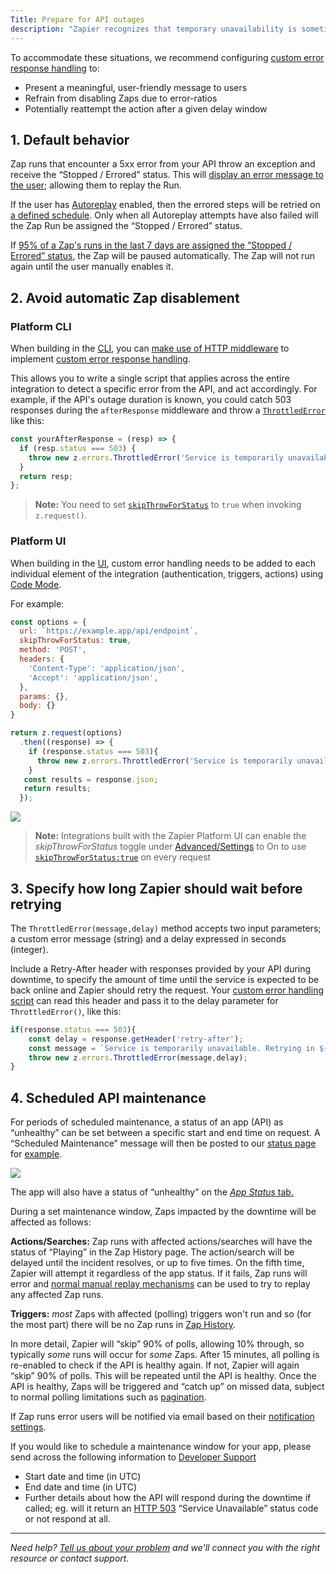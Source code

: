 ```yaml
---
Title: Prepare for API outages
description: "Zapier recognizes that temporary unavailability is sometimes inevitable for your API."
---
```

To accommodate these situations, we recommend configuring [custom error response handling](https://github.com/zapier/zapier-platform/blob/main/packages/cli/README.md#general-errors) to:

*   Present a meaningful, user-friendly message to users
*   Refrain from disabling Zaps due to error-ratios
*   Potentially reattempt the action after a given delay window

## 1\. Default behavior

Zap runs that encounter a 5xx error from your API throw an exception and receive the “Stopped / Errored” status. This will [display an error message to the user](https://help.zapier.com/hc/en-us/articles/20505304170637-Review-Zap-run-statuses); allowing them to replay the Run.

If the user has [Autoreplay](https://help.zapier.com/hc/en-us/articles/8496241726989-Replay-failed-Zap-runs#how-autoreplay-works-0-4) enabled, then the errored steps will be retried on [a defined schedule](https://help.zapier.com/hc/en-us/articles/8496241726989-Replay-failed-Zap-runs#how-autoreplay-works-0-4). Only when all Autoreplay attempts have also failed will the Zap Run be assigned the “Stopped / Errored” status.

If [95% of a Zap's runs in the last 7 days are assigned the “Stopped / Errored” status](https://help.zapier.com/hc/en-us/articles/8496037690637-Troubleshoot-errors-in-Zapier#500-series-error-codes-0-3), the Zap will be paused automatically. The Zap will not run again until the user manually enables it.

## 2\. Avoid automatic Zap disablement

### Platform CLI

When building in the [CLI](https://github.com/zapier/zapier-platform/blob/main/packages/cli/README.md), you can [make use of HTTP middleware](https://github.com/zapier/zapier-platform/blob/main/packages/cli/README.md#using-http-middleware) to implement [custom error response handling](https://github.com/zapier/zapier-platform/blob/main/packages/cli/README.md#error-handling).

This allows you to write a single script that applies across the entire integration to detect a specific error from the API, and act accordingly. For example, if the API's outage duration is known, you could catch 503 responses during the `afterResponse` middleware and throw a [`ThrottledError`](https://github.com/zapier/zapier-platform/blob/main/packages/cli/README.md#handling-throttled-requests) like this:

```js
const yourAfterResponse = (resp) => {
  if (resp.status === 503) {
    throw new z.errors.ThrottledError('Service is temporarily unavailable. Retrying in 60 seconds.', 60);  // Zapier will retry in 60 seconds
  }
  return resp;
};
```

> **Note:** You need to set [`skipThrowForStatus`](https://github.com/zapier/zapier-platform/blob/main/packages/cli/README.md#http-response-object) to `true` when invoking `z.request()`.

### Platform UI

When building in the [UI](https://developer.zapier.com/), custom error handling needs to be added to each individual element of the integration (authentication, triggers, actions) using [Code Mode](/platform/build/code-mode).

For example:

```js
const options = {
  url: `https://example.app/api/endpoint`,
  skipThrowForStatus: true,
  method: 'POST',
  headers: {
    'Content-Type': 'application/json',
    'Accept': 'application/json',
  },
  params: {},
  body: {}
}

return z.request(options)
  .then((response) => {
    if (response.status === 503){
      throw new z.errors.ThrottledError('Service is temporarily unavailable. Retrying in 60 seconds.', 60); // Zapier will retry in 60 seconds
    }
   const results = response.json;
   return results;
  });
```
<Frame>
  <img src="/images/f9f04386f19f0e9f7f107ea8d0d6e3b7.png"/>
</Frame>

> **Note:** Integrations built with the Zapier Platform UI can enable the _skipThrowForStatus_ toggle under [Advanced/Settings](/platform/build/errors) to On to use [`skipThrowForStatus:true`](https://cdn.zappy.app/8ac6af91f6b27c4a473d566f1534b27e.png) on every request

## 3\. Specify how long Zapier should wait before retrying

The `ThrottledError(message,delay)` method accepts two input parameters; a custom error message (string) and a delay expressed in seconds (integer).

Include a Retry-After header with responses provided by your API during downtime, to specify the amount of time until the service is expected to be back online and Zapier should retry the request. Your [custom error handling script](https://github.com/zapier/zapier-platform/blob/main/packages/cli/README.md#error-response-handling) can read this header and pass it to the delay parameter for `ThrottledError()`, like this:

```js
if(response.status === 503){
    const delay = response.getHeader('retry-after');
    const message = `Service is temporarily unavailable. Retrying in ${delay} seconds.`;
    throw new z.errors.ThrottledError(message,delay);
}
```

## 4\. Scheduled API maintenance

For periods of scheduled maintenance, a status of an app (API) as “unhealthy” can be set between a specific start and end time on request. A “Scheduled Maintenance” message will then be posted to our [status page](https://status.zapier.com) for [example](https://status.zapier.com/incidents/njgw7lrhn5hs).

<Frame>
  <img src="/images/2ae85a1cd6d00981ed30af8eede5938b.png"/>
</Frame>

The app will also have a status of “unhealthy” on the [_App Status_ tab.](https://status.zapier.com/#app-status)

During a set maintenance window, Zaps impacted by the downtime will be affected as follows:

**Actions/Searches:** Zap runs with affected actions/searches will have the status of “Playing” in the Zap History page. The action/search will be delayed until the incident resolves, or up to five times. On the fifth time, Zapier will attempt it regardless of the app status. If it fails, Zap runs will error and [normal manual replay mechanisms](https://help.zapier.com/hc/en-us/articles/8496241726989-Replay-failed-Zap-runs) can be used to try to replay any affected Zap runs.

**Triggers:** _most_ Zaps with affected (polling) triggers won't run and so (for the most part) there will be no Zap runs in [Zap History](https://help.zapier.com/hc/en-us/articles/8496291148685-View-and-manage-your-Zap-history).

In more detail, Zapier will “skip” 90% of polls, allowing 10% through, so typically _some_ runs will occur for _some_ Zaps. After 15 minutes, all polling is re-enabled to check if the API is healthy again. If not, Zapier will again “skip” 90% of polls. This will be repeated until the API is healthy. Once the API is healthy, Zaps will be triggered and “catch up” on missed data, subject to normal polling limitations such as [pagination](/platform/build/trigger#how-to-use-pagination).

If Zap runs error users will be notified via email based on their [notification settings](https://help.zapier.com/hc/en-us/articles/8496289225229-Manage-notifications-when-errors-occur-in-Zaps).

If you would like to schedule a maintenance window for your app, please send across the following information to [Developer Support](https://developer.zapier.com/contact)

*   Start date and time (in UTC)
*   End date and time (in UTC)
*   Further details about how the API will respond during the downtime if called; eg. will it return an [HTTP 503](https://www.webfx.com/web-development/glossary/http-status-codes/what-is-a-503-status-code/) “Service Unavailable” status code or not respond at all.

- - -

_Need help? [Tell us about your problem](https://developer.zapier.com/contact) and we'll connect you with the right resource or contact support._
